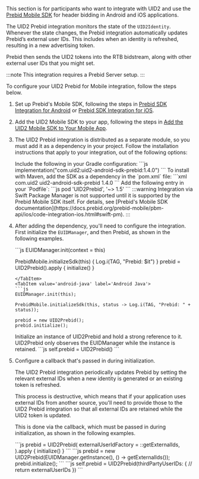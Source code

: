 
This section is for participants who want to integrate with UID2 and use the [Prebid Mobile SDK](https://prebid.org/product-suite/prebid-mobile/) for header bidding in Android and iOS applications.

The UID2 Prebid integration monitors the state of the `UID2Identity`. Whenever the state changes, the Prebid integration automatically updates Prebid’s external user IDs. This includes when an identity is refreshed, resulting in a new advertising token.

Prebid then sends the UID2 tokens into the RTB bidstream, along with other external user IDs that you might set.

:::note
This integration requires a Prebid Server setup.
:::

To configure your UID2 Prebid for Mobile integration, follow the steps below.

1. Set up Prebid's Mobile SDK, following the steps in [Prebid SDK Integration for Android](https://docs.prebid.org/prebid-mobile/pbm-api/android/code-integration-android.html) or [Prebid SDK Integration for iOS](https://docs.prebid.org/prebid-mobile/pbm-api/ios/code-integration-ios.html).

2. Add the UID2 Mobile SDK to your app, following the steps in [Add the UID2 Mobile SDK to Your Mobile App](#add-the-uid2-mobile-sdk-to-your-mobile-app).

3. The UID2 Prebid integration is distributed as a separate module, so you must add it as a dependency in your project. Follow the installation instructions that apply to your integration, out of the following options:

   <Tabs groupId="dependency-selection">
   <TabItem value='gradle' label='Gradle (Android)'>
   Include the following in your Gradle configuration:
   ```js
   implementation("com.uid2:uid2-android-sdk-prebid:1.4.0")
   ```
   </TabItem>
   <TabItem value='maven' label='Maven (Android)'>
   To install with Maven, add the SDK as a dependency in the `pom.xml` file:
   ```xml
   <dependency>
      <groupId>com.uid2</groupId>
      <artifactId>uid2-android-sdk-prebid</artifactId>
      <version>1.4.0</version>
   </dependency>
   ```
   </TabItem>
   <TabItem value='cocoapods' label='CocoaPods (iOS)'>
   Add the following entry in your `Podfile`:
   ```js
   pod 'UID2Prebid', '~> 1.5'
   ```
   </TabItem>
   <TabItem value='spm' label='SPM (iOS)'>
   :::warning
   Integration via Swift Package Manager is not supported until it is supported by the Prebid Mobile SDK itself. For details, see [Prebid's Mobile SDK documentation](https://docs.prebid.org/prebid-mobile/pbm-api/ios/code-integration-ios.html#swift-pm).
   :::
   </TabItem>
   </Tabs>

4. After adding the dependency, you'll need to configure the integration. First initialize the `EUIDManager`, and then Prebid, as shown in the following examples.

   <Tabs groupId="language-selection">
   <TabItem value='android' label='Android Kotlin'>
   ```js
   EUIDManager.init(context = this)

   PrebidMobile.initializeSdk(this) { Log.i(TAG, "Prebid: $it") }
   prebid = UID2Prebid().apply {
       initialize()
   }
   ```
   </TabItem>
   <TabItem value='android-java' label='Android Java'>
   ```js
   EUIDManager.init(this);

   PrebidMobile.initializeSdk(this, status -> Log.i(TAG, "Prebid: " + status));

   prebid = new UID2Prebid();
   prebid.initialize();
   ```
   </TabItem>
   <TabItem value='ios' label='iOS Swift'>
   Initialize an instance of UID2Prebid and hold a strong reference to it. UID2Prebid only observes the EUIDManager while the instance is retained.
   ```js
   self.prebid = UID2Prebid()
   ```
   </TabItem>
   </Tabs>

5. Configure a callback that's passed in during initialization.

   The UID2 Prebid integration periodically updates Prebid by setting the relevant external IDs when a new identity is generated or an existing token is refreshed.
   
   This process is destructive, which means that if your application uses external IDs from another source, you'll need to provide those to the UID2 Prebid integration so that all external IDs are retained while the UID2 token is updated.
   
   This is done via the callback, which must be passed in during initialization, as shown in the following examples.
   
   <Tabs groupId="language-selection">
   <TabItem value='android' label='Android Kotlin'>
   ```js
   prebid = UID2Prebid(
       externalUserIdFactory = ::getExternalIds,
   ).apply {
       initialize()
   }
   ```
   </TabItem>
   <TabItem value='android-java' label='Android Java'>
   ```js
   prebid = new UID2Prebid(EUIDManager.getInstance(), () -> getExternalIds());
   prebid.initialize();
   ```
   </TabItem>
    <TabItem value='ios' label='iOS Swift'>
   ```js
   self.prebid = UID2Prebid(thirdPartyUserIDs: {
       // return externalUserIDs
   })
   ```
   </TabItem>
   </Tabs>
